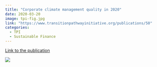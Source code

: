 ```yaml
---
title: "Corporate climate management quality in 2020"
date: 2020-03-20
image: tpi-fig.jpg
link: "https://www.transitionpathwayinitiative.org/publications/50"
categories: 
  - TPI
  - Sustainable Finance
---
```


[Link to the publication](https://www.transitionpathwayinitiative.org/publications/50)

![](tpi-fig.jpg)
